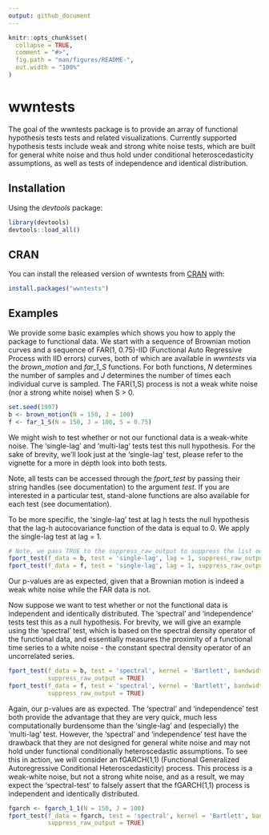 ```yaml
---
output: github_document
---
```


<!-- README.md is generated from README.Rmd. Please edit that file -->

```r
knitr::opts_chunk$set(
  collapse = TRUE,
  comment = "#>",
  fig.path = "man/figures/README-",
  out.width = "100%"
)
```
# wwntests

The goal of the  wwntests package is to provide an array of functional hypothesis tests tests and related visualizations. Currently supported hypothesis tests include weak and strong white noise tests, which are built for general white noise and thus hold under conditional heteroscedasticity assumptions, as well as tests of independence and identical distribution.

## Installation

Using the *devtools* package:
```r
library(devtools)
devtools::load_all()
```

## CRAN

You can install the released version of wwntests from [CRAN](https://CRAN.R-project.org) with:

``` r
install.packages("wwntests")
```

## Examples

We provide some basic examples which shows you how to apply the package to functional data. We start with a sequence of Brownian motion curves and a sequence of FAR(1, 0.75)-IID (Functional Auto Regressive Process with IID errors) curves, both of which are available in *wwntests* via the *brown_motion* and *far_1_S* functions. For both functions, *N* determines the number of samples and *J* determines the number of times each individual curve is sampled. The FAR(1,S) process is not a weak white noise (nor a strong white noise) when S > 0.
```r
set.seed(1997)
b <- brown_motion(N = 150, J = 100)
f <- far_1_S(N = 150, J = 100, S = 0.75)
```

We might wish to test whether or not our functional data is a weak-white noise. The 'single-lag' and 'multi-lag' tests test this null hypothesis. For the sake of brevity, we'll look just at the 'single-lag' test, please refer to the vignette for a more in depth look into both tests. 

Note, all tests can be accessed through the *fport_test* by passing their string handles (see documentation) to the argument *test*. If you are interested in a particular test, stand-alone functions are also available for each test (see documentation).

To be more specific, the 'single-lag' test at lag h tests the null hypothesis that the lag-h autocovariance function of the data is equal to 0. We apply the single-lag test at lag = 1.
```r
# Note, we pass TRUE to the suppress_raw_output to suppress the list output of the function.
fport_test(f_data = b, test = 'single-lag', lag = 1, suppress_raw_output = TRUE)
fport_test(f_data = f, test = 'single-lag', lag = 1, suppress_raw_output = TRUE)
```
Our p-values are as expected, given that a Brownian motion is indeed a weak white noise while the FAR data is not.

Now suppose we want to test whether or not the functional data is independent and identically distributed. The 'spectral' and 'independence' tests test this as a null hypothesis. For brevity, we will give an example using the 'spectral' test, which is based on the spectral density operator of the functional data, and essentially measures the proximity of a functional time series to a white noise - the constant spectral density operator of an uncorrelated series.
```r
fport_test(f_data = b, test = 'spectral', kernel = 'Bartlett', bandwidth = 'adaptive', 
           suppress_raw_output = TRUE)
fport_test(f_data = f, test = 'spectral', kernel = 'Bartlett', bandwidth = 'adaptive', 
           suppress_raw_output = TRUE)
```

Again, our p-values are as expected. The 'spectral' and 'independence' test both provide the advantage that they are very quick, much less computationally burdensome than the 'single-lag' and (especially) the 'multi-lag' test. However, the 'spectral' and 'independence' test have the drawback that they are not designed for general white noise and may not hold under functional conditionally heteroscedastic assumptions. To see this in action, we will consider an fGARCH(1,1) (Functional Generalized Autoregressive Conditional Heteroscedasticity) process. This process is a weak-white noise, but not a strong white noise, and as a result, we may expect the 'spectral-test' to falsely assert that the fGARCH(1,1) process is independent and identically distributed.
```r
fgarch <- fgarch_1_1(N = 150, J = 100)
fport_test(f_data = fgarch, test = 'spectral', kernel = 'Bartlett', bandwidth = 'adaptive',
           suppress_raw_output = TRUE)
```



